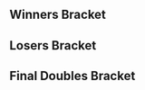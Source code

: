 {{DISPLAYTITLE:WTFox: ''Melee'' Doubles Bracket}}{{SetGame|melee}}
{{tabs static
|name1=Overview
|link1=WTFox/1/Melee
|name2=Singles Pools
|link2=WTFox/1/Melee/Singles Pools
|name3=Singles Bracket
|link3=WTFox/1/Melee/Singles Bracket
|name4=Doubles Bracket
|link4=WTFox/1/Melee/Doubles Bracket
|This=4
}}
<!-- Generated with http://tournament-nub.rhcloud.com/toliquipediadoubles name=wtfox_mteams_2015_7_10_16_54_57 -->

==Winners Bracket==
{{32DEDoublesWBracketA
|r1m1t1p1=Armada |r1m1t1p1flag=se
|r1m1t1p2=Mew2King |r1m1t1p2flag=us |r1m1t1score=W
|r1m1t2p1=Bye |r1m1t2p1flag=
|r1m1t2p2=Bye |r1m1t2p2flag= |r1m1t2score=-
|r1m1win=1


|r1m2t1p1=Papanooch |r1m2t1p1flag=
|r1m2t1p2=M2RK |r1m2t1p2flag= |r1m2t1score=2
|r1m2t2p1=Rouge |r1m2t2p1flag=
|r1m2t2p2=Priest |r1m2t2p2flag= |r1m2t2score=1
|r1m2win=1
|r1m2t1p1char1=fox |r1m2t1p1stock1=0 |r1m2t1p2char1=sheik |r1m2t1p2stock1=0
|r1m2t2p1char1=fox |r1m2t2p1stock1=0 |r1m2t2p2char1=sheik |r1m2t2p2stock1=1 |r1m2win1=2 |r1m2stage1=Final Destination
|r1m2t1p1char2=falco |r1m2t1p1stock2=2 |r1m2t1p2char2=sheik |r1m2t1p2stock2=2
|r1m2t2p1char2=fox |r1m2t2p1stock2=0 |r1m2t2p2char2=sheik |r1m2t2p2stock2=0 |r1m2win2=1 |r1m2stage2=Battlefield
|r1m2t1p1char3=falco |r1m2t1p1stock3=1 |r1m2t1p2char3=sheik |r1m2t1p2stock3=2
|r1m2t2p1char3=fox |r1m2t2p1stock3=0 |r1m2t2p2char3=sheik |r1m2t2p2stock3=0 |r1m2win3=1 |r1m2stage3=Dream Land
|r1m2t1p1char4= |r1m2t1p1stock4= |r1m2t1p2char4= |r1m2t1p2stock4=
|r1m2t2p1char4= |r1m2t2p1stock4= |r1m2t2p2char4= |r1m2t2p2stock4= |r1m2win4= |r1m2stage4=
|r1m2t1p1char5= |r1m2t1p1stock5= |r1m2t1p2char5= |r1m2t1p2stock5=
|r1m2t2p1char5= |r1m2t2p1stock5= |r1m2t2p2char5= |r1m2t2p2stock5= |r1m2win5= |r1m2stage5=
|r1m2date=
|r1m2finished=
|r1m2details={{BracketMatchDetails|comment=Note: there is a typo on Challonge.|preview=|lrthread=|vod=|interview=|recap=}}

|r1m3t1p1=Chamberlain |r1m3t1p1flag=
|r1m3t1p2=Arby |r1m3t1p2flag= |r1m3t1score=2
|r1m3t2p1=Agnishine |r1m3t2p1flag=
|r1m3t2p2=PyroBlast |r1m3t2p2flag= |r1m3t2score=0
|r1m3win=1


|r1m4t1p1=Dairdevil |r1m4t1p1flag=
|r1m4t1p2=Zylin |r1m4t1p2flag= |r1m4t1score=0
|r1m4t2p1=Scrafter  |r1m4t2p1flag=
|r1m4t2p2= Ippo |r1m4t2p2flag= |r1m4t2score=2
|r1m4win=2
|r1m4t1p1char1=fox |r1m4t1p1stock1=0 |r1m4t1p2char1=sheik |r1m4t1p2stock1=0
|r1m4t2p1char1=luigi |r1m4t2p1stock1=1 |r1m4t2p2char1=marth |r1m4t2p2stock1=2 |r1m4win1=2 |r1m4stage1=Battlefield
|r1m4t1p1char2=fox |r1m4t1p1stock2=0 |r1m4t1p2char2=sheik |r1m4t1p2stock2=0
|r1m4t2p1char2=luigi |r1m4t2p1stock2=1 |r1m4t2p2char2=marth |r1m4t2p2stock2=1 |r1m4win2=2 |r1m4stage2=Battlefield
|r1m4t1p1char3= |r1m4t1p1stock3= |r1m4t1p2char3= |r1m4t1p2stock3=
|r1m4t2p1char3= |r1m4t2p1stock3= |r1m4t2p2char3= |r1m4t2p2stock3= |r1m4win3= |r1m4stage3=
|r1m4t1p1char4= |r1m4t1p1stock4= |r1m4t1p2char4= |r1m4t1p2stock4=
|r1m4t2p1char4= |r1m4t2p1stock4= |r1m4t2p2char4= |r1m4t2p2stock4= |r1m4win4= |r1m4stage4=
|r1m4t1p1char5= |r1m4t1p1stock5= |r1m4t1p2char5= |r1m4t1p2stock5=
|r1m4t2p1char5= |r1m4t2p1stock5= |r1m4t2p2char5= |r1m4t2p2stock5= |r1m4win5= |r1m4stage5=
|r1m4date=
|r1m4finished=
|r1m4details={{BracketMatchDetails|comment=|preview=|lrthread=|vod=|interview=|recap=}}

|r1m5t1p1=Soft |r1m5t1p1flag=us
|r1m5t1p2=Nicaboy |r1m5t1p2flag=us |r1m5t1score=W
|r1m5t2p1=Bye |r1m5t2p1flag=
|r1m5t2p2=Bye |r1m5t2p2flag= |r1m5t2score=-
|r1m5win=1


|r1m6t1p1=Obi |r1m6t1p1flag=
|r1m6t1p2=Oko |r1m6t1p2flag= |r1m6t1score=2
|r1m6t2p1=Lief |r1m6t2p1flag=
|r1m6t2p2=JMan3 |r1m6t2p2flag= |r1m6t2score=1
|r1m6win=1
|r1m6t1p1char1=fox |r1m6t1p1stock1=1 |r1m6t1p2char1=jigglypuff |r1m6t1p2stock1=1
|r1m6t2p1char1=cf |r1m6t2p1stock1=0 |r1m6t2p2char1=samus |r1m6t2p2stock1=0 |r1m6win1=1 |r1m6stage1=Battlefield
|r1m6t1p1char2=fox |r1m6t1p1stock2=0 |r1m6t1p2char2=jigglypuff |r1m6t1p2stock2=0
|r1m6t2p1char2=cf |r1m6t2p1stock2=2 |r1m6t2p2char2=samus |r1m6t2p2stock2=1 |r1m6win2=2 |r1m6stage2=Yoshi's Story
|r1m6t1p1char3=fox |r1m6t1p1stock3=1 |r1m6t1p2char3=jigglypuff |r1m6t1p2stock3=1
|r1m6t2p1char3=cf |r1m6t2p1stock3=0 |r1m6t2p2char3=samus |r1m6t2p2stock3=0 |r1m6win3=1 |r1m6stage3=Final Destination
|r1m6t1p1char4= |r1m6t1p1stock4= |r1m6t1p2char4= |r1m6t1p2stock4=
|r1m6t2p1char4= |r1m6t2p1stock4= |r1m6t2p2char4= |r1m6t2p2stock4= |r1m6win4= |r1m6stage4=
|r1m6t1p1char5= |r1m6t1p1stock5= |r1m6t1p2char5= |r1m6t1p2stock5=
|r1m6t2p1char5= |r1m6t2p1stock5= |r1m6t2p2char5= |r1m6t2p2stock5= |r1m6win5= |r1m6stage5=
|r1m6date=
|r1m6finished=
|r1m6details={{BracketMatchDetails|comment=There is a typo on Challonge.|preview=|lrthread=|vod=|interview=|recap=}}


|r1m7t1p1=DarkAtma |r1m7t1p1flag=us
|r1m7t1p2=Shinobi |r1m7t1p2flag=us |r1m7t1score=W
|r1m7t2p1=Bye |r1m7t2p1flag=
|r1m7t2p2=Bye |r1m7t2p2flag= |r1m7t2score=-
|r1m7win=1


|r1m8t1p1=IhaveSpaceballs |r1m8t1p1flag=
|r1m8t1p2=KOKingpin |r1m8t1p2flag= |r1m8t1score=0
|r1m8t2p1=Tred |r1m8t2p1flag=
|r1m8t2p2=Cob |r1m8t2p2flag= |r1m8t2score=2
|r1m8win=2


|r1m9t1p1=Mango |r1m9t1p1flag=us
|r1m9t1p2=Leffen |r1m9t1p2flag=se |r1m9t1score=W
|r1m9t2p1=Bye |r1m9t2p1flag=
|r1m9t2p2=Bye |r1m9t2p2flag= |r1m9t2score=-
|r1m9win=1


|r1m10t1p1=TheNumber47 |r1m10t1p1flag=
|r1m10t1p2=Tempo |r1m10t1p2flag= |r1m10t1score=2
|r1m10t2p1=Code_Man |r1m10t2p1flag=
|r1m10t2p2=Shu |r1m10t2p2flag= |r1m10t2score=0
|r1m10win=1


|r1m11t1p1=JimJamFlimFlam |r1m11t1p1flag=
|r1m11t1p2=JCPwn |r1m11t1p2flag= |r1m11t1score=W
|r1m11t2p1=Bye |r1m11t2p1flag=
|r1m11t2p2=Bye |r1m11t2p2flag= |r1m11t2score=-
|r1m11win=1


|r1m12t1p1=Soccerdad  |r1m12t1p1flag=
|r1m12t1p2= Wumbo |r1m12t1p2flag= |r1m12t1score=0
|r1m12t2p1=ZZZ |r1m12t2p1flag=
|r1m12t2p2=TL;DR |r1m12t2p2flag= |r1m12t2score=2
|r1m12win=2


|r1m13t1p1=Wizzrobe |r1m13t1p1flag=us
|r1m13t1p2=Westballz |r1m13t1p2flag=us |r1m13t1score=W
|r1m13t2p1=Bye |r1m13t2p1flag=
|r1m13t2p2=Bye |r1m13t2p2flag= |r1m13t2score=-
|r1m13win=1


|r1m14t1p1=Home |r1m14t1p1flag=
|r1m14t1p2=Bees? |r1m14t1p2flag= |r1m14t1score=0
|r1m14t2p1=ZivilynBane |r1m14t2p1flag=
|r1m14t2p2=Roman Tripp |r1m14t2p2flag= |r1m14t2score=2
|r1m14win=2


|r1m15t1p1=Tron |r1m15t1p1flag=
|r1m15t1p2=Myztek |r1m15t1p2flag= |r1m15t1score=W
|r1m15t2p1=Bye |r1m15t2p1flag=
|r1m15t2p2=Bye |r1m15t2p2flag= |r1m15t2score=-
|r1m15win=1


|r1m16t1p1=Chi |r1m16t1p1flag=
|r1m16t1p2=FLion |r1m16t1p2flag= |r1m16t1score=0
|r1m16t2p1=Xiivi  |r1m16t2p1flag=
|r1m16t2p2= Photonic |r1m16t2p2flag= |r1m16t2score=2
|r1m16win=2


|r2m1t1p1=Armada |r2m1t1p1flag=se
|r2m1t1p2=Mew2King |r2m1t1p2flag=us |r2m1t1score=2
|r2m1t2p1=Papanooch |r2m1t2p1flag=
|r2m1t2p2=M2RK |r2m1t2p2flag= |r2m1t2score=0
|r2m1win=1
|r2m1t1p1char1=peach |r2m1t1p1stock1=3 |r2m1t1p2char1=sheik |r2m1t1p2stock1=4
|r2m1t2p1char1=falco |r2m1t2p1stock1=0 |r2m1t2p2char1=sheik |r2m1t2p2stock1=0 |r2m1win1=1 |r2m1stage1=Battlefield
|r2m1t1p1char2=peach |r2m1t1p1stock2=4 |r2m1t1p2char2=sheik |r2m1t1p2stock2=3
|r2m1t2p1char2=fox |r2m1t2p1stock2=0 |r2m1t2p2char2=sheik  |r2m1t2p2stock2=0 |r2m1win2=1 |r2m1stage2=Yoshi's Story
|r2m1t1p1char3= |r2m1t1p1stock3= |r2m1t1p2char3= |r2m1t1p2stock3=
|r2m1t2p1char3= |r2m1t2p1stock3= |r2m1t2p2char3= |r2m1t2p2stock3= |r2m1win3= |r2m1stage3=
|r2m1t1p1char4= |r2m1t1p1stock4= |r2m1t1p2char4= |r2m1t1p2stock4=
|r2m1t2p1char4= |r2m1t2p1stock4= |r2m1t2p2char4= |r2m1t2p2stock4= |r2m1win4= |r2m1stage4=
|r2m1t1p1char5= |r2m1t1p1stock5= |r2m1t1p2char5= |r2m1t1p2stock5=
|r2m1t2p1char5= |r2m1t2p1stock5= |r2m1t2p2char5= |r2m1t2p2stock5= |r2m1win5= |r2m1stage5=
|r2m1date=
|r2m1finished=
|r2m1details={{BracketMatchDetails|comment=|preview=|lrthread=|vod=|interview=|recap=}}


|r2m2t1p1=Chamberlain |r2m2t1p1flag=
|r2m2t1p2=Arby |r2m2t1p2flag= |r2m2t1score=2
|r2m2t2p1=Scrafter  |r2m2t2p1flag=
|r2m2t2p2= Ippo |r2m2t2p2flag= |r2m2t2score=0
|r2m2win=1


|r2m3t1p1=Soft |r2m3t1p1flag=us
|r2m3t1p2=Nicaboy |r2m3t1p2flag=us |r2m3t1score=2
|r2m3t2p1=Obi |r2m3t2p1flag=
|r2m3t2p2=Oko |r2m3t2p2flag= |r2m3t2score=0
|r2m3win=1


|r2m4t1p1=DarkAtma |r2m4t1p1flag=us
|r2m4t1p2=Shinobi |r2m4t1p2flag=us |r2m4t1score=2
|r2m4t2p1=Tred |r2m4t2p1flag=
|r2m4t2p2=Cob |r2m4t2p2flag= |r2m4t2score=0
|r2m4win=1


|r2m5t1p1=Mango |r2m5t1p1flag=us
|r2m5t1p2=Leffen |r2m5t1p2flag=se |r2m5t1score=2
|r2m5t2p1=TheNumber47 |r2m5t2p1flag=
|r2m5t2p2=Tempo |r2m5t2p2flag= |r2m5t2score=0
|r2m5win=1
|r2m5t1p1char1=cf |r2m5t1p1stock1=3 |r2m5t1p2char1=fox |r2m5t1p2stock1=3
|r2m5t2p1char1=sheik |r2m5t2p1stock1=0 |r2m5t2p2char1=peach |r2m5t2p2stock1=0 |r2m5win1=1 |r2m5stage1=Battlefield
|r2m5t1p1char2=cf |r2m5t1p1stock2=3 |r2m5t1p2char2=fox |r2m5t1p2stock2=4
|r2m5t2p1char2=sheik |r2m5t2p1stock2=0 |r2m5t2p2char2=peach |r2m5t2p2stock2=0 |r2m5win2=1 |r2m5stage2=Final Destination
|r2m5t1p1char3= |r2m5t1p1stock3= |r2m5t1p2char3= |r2m5t1p2stock3=
|r2m5t2p1char3= |r2m5t2p1stock3= |r2m5t2p2char3= |r2m5t2p2stock3= |r2m5win3= |r2m5stage3=
|r2m5t1p1char4= |r2m5t1p1stock4= |r2m5t1p2char4= |r2m5t1p2stock4=
|r2m5t2p1char4= |r2m5t2p1stock4= |r2m5t2p2char4= |r2m5t2p2stock4= |r2m5win4= |r2m5stage4=
|r2m5t1p1char5= |r2m5t1p1stock5= |r2m5t1p2char5= |r2m5t1p2stock5=
|r2m5t2p1char5= |r2m5t2p1stock5= |r2m5t2p2char5= |r2m5t2p2stock5= |r2m5win5= |r2m5stage5=
|r2m5date=
|r2m5finished=
|r2m5details={{BracketMatchDetails|comment=|preview=|lrthread=|vod=|interview=|recap=}}
|r2m6t1p1=JimJamFlimFlam |r2m6t1p1flag=
|r2m6t1p2=JCPwn |r2m6t1p2flag= |r2m6t1score=2
|r2m6t2p1=ZZZ |r2m6t2p1flag=
|r2m6t2p2=TL;DR |r2m6t2p2flag= |r2m6t2score=0
|r2m6win=1


|r2m7t1p1=Wizzrobe |r2m7t1p1flag=us
|r2m7t1p2=Westballz |r2m7t1p2flag=us |r2m7t1score=2
|r2m7t2p1=ZivilynBane |r2m7t2p1flag=
|r2m7t2p2=Roman Tripp |r2m7t2p2flag= |r2m7t2score=0
|r2m7win=1
|r2m7t1p1char1=cf |r2m7t1p1stock1=2 |r2m7t1p2char1=falco |r2m7t1p2stock1=1
|r2m7t2p1char1=marth |r2m7t2p1stock1=0 |r2m7t2p2char1=fox |r2m7t2p2stock1=0 |r2m7win1=1 |r2m7stage1=Battlefield
|r2m7t1p1char2=cf |r2m7t1p1stock2=2 |r2m7t1p2char2=cf |r2m7t1p2stock2=2
|r2m7t2p1char2=marth |r2m7t2p1stock2=0 |r2m7t2p2char2=fox |r2m7t2p2stock2=0 |r2m7win2=1 |r2m7stage2=Battlefield
|r2m7t1p1char3= |r2m7t1p1stock3= |r2m7t1p2char3= |r2m7t1p2stock3=
|r2m7t2p1char3= |r2m7t2p1stock3= |r2m7t2p2char3= |r2m7t2p2stock3= |r2m7win3= |r2m7stage3=
|r2m7t1p1char4= |r2m7t1p1stock4= |r2m7t1p2char4= |r2m7t1p2stock4=
|r2m7t2p1char4= |r2m7t2p1stock4= |r2m7t2p2char4= |r2m7t2p2stock4= |r2m7win4= |r2m7stage4=
|r2m7t1p1char5= |r2m7t1p1stock5= |r2m7t1p2char5= |r2m7t1p2stock5=
|r2m7t2p1char5= |r2m7t2p1stock5= |r2m7t2p2char5= |r2m7t2p2stock5= |r2m7win5= |r2m7stage5=
|r2m7date=
|r2m7finished=
|r2m7details={{BracketMatchDetails|comment=|preview=|lrthread=|vod=|interview=|recap=}}
|r2m8t1p1=Tron |r2m8t1p1flag=
|r2m8t1p2=Myztek |r2m8t1p2flag= |r2m8t1score=2
|r2m8t2p1=Xiivi  |r2m8t2p1flag=
|r2m8t2p2= Photonic |r2m8t2p2flag= |r2m8t2score=0
|r2m8win=1


|r3m1t1p1=Armada |r3m1t1p1flag=se
|r3m1t1p2=Mew2King |r3m1t1p2flag=us |r3m1t1score=2
|r3m1t2p1=Chamberlain |r3m1t2p1flag=
|r3m1t2p2=Arby |r3m1t2p2flag= |r3m1t2score=0
|r3m1win=1
|r3m1t1p1char1=peach |r3m1t1p1stock1=3 |r3m1t1p2char1=sheik |r3m1t1p2stock1=3
|r3m1t2p1char1=fox |r3m1t2p1stock1=0 |r3m1t2p2char1=fox |r3m1t2p2stock1=0 |r3m1win1=1 |r3m1stage1=Final Destination
|r3m1t1p1char2=peach |r3m1t1p1stock2=3 |r3m1t1p2char2=sheik |r3m1t1p2stock2=3
|r3m1t2p1char2=fox |r3m1t2p1stock2=0 |r3m1t2p2char2=fox |r3m1t2p2stock2=0 |r3m1win2=1 |r3m1stage2=Yoshi's Story
|r3m1t1p1char3= |r3m1t1p1stock3= |r3m1t1p2char3= |r3m1t1p2stock3=
|r3m1t2p1char3= |r3m1t2p1stock3= |r3m1t2p2char3= |r3m1t2p2stock3= |r3m1win3= |r3m1stage3=
|r3m1t1p1char4= |r3m1t1p1stock4= |r3m1t1p2char4= |r3m1t1p2stock4=
|r3m1t2p1char4= |r3m1t2p1stock4= |r3m1t2p2char4= |r3m1t2p2stock4= |r3m1win4= |r3m1stage4=
|r3m1t1p1char5= |r3m1t1p1stock5= |r3m1t1p2char5= |r3m1t1p2stock5=
|r3m1t2p1char5= |r3m1t2p1stock5= |r3m1t2p2char5= |r3m1t2p2stock5= |r3m1win5= |r3m1stage5=
|r3m1date=
|r3m1finished=
|r3m1details={{BracketMatchDetails|comment=|preview=|lrthread=|vod=|interview=|recap=}}
|r3m2t1p1=Soft |r3m2t1p1flag=us
|r3m2t1p2=Nicaboy |r3m2t1p2flag=us |r3m2t1score=0
|r3m2t2p1=DarkAtma |r3m2t2p1flag=us
|r3m2t2p2=Shinobi |r3m2t2p2flag=us |r3m2t2score=2
|r3m2win=2


|r3m3t1p1=Mango |r3m3t1p1flag=us
|r3m3t1p2=Leffen |r3m3t1p2flag=se |r3m3t1score=2
|r3m3t2p1=JimJamFlimFlam |r3m3t2p1flag=
|r3m3t2p2=JCPwn |r3m3t2p2flag= |r3m3t2score=0
|r3m3win=1
|r3m3t1p1char1=mario |r3m3t1p1stock1=2 |r3m3t1p2char1=fox |r3m3t1p2stock1=0
|r3m3t2p1char1=ness |r3m3t2p1stock1=0 |r3m3t2p2char1=samus |r3m3t2p2stock1=0 |r3m3win1= 1|r3m3stage1=Battlefield
|r3m3t1p1char2=cf |r3m3t1p1stock2=2 |r3m3t1p2char2=fox |r3m3t1p2stock2=2
|r3m3t2p1char2=ness |r3m3t2p1stock2=0 |r3m3t2p2char2=samus |r3m3t2p2stock2=0 |r3m3win2=1 |r3m3stage2=Dream Land
|r3m3t1p1char3= |r3m3t1p1stock3= |r3m3t1p2char3= |r3m3t1p2stock3=
|r3m3t2p1char3= |r3m3t2p1stock3= |r3m3t2p2char3= |r3m3t2p2stock3= |r3m3win3= |r3m3stage3=
|r3m3t1p1char4= |r3m3t1p1stock4= |r3m3t1p2char4= |r3m3t1p2stock4=
|r3m3t2p1char4= |r3m3t2p1stock4= |r3m3t2p2char4= |r3m3t2p2stock4= |r3m3win4= |r3m3stage4=
|r3m3t1p1char5= |r3m3t1p1stock5= |r3m3t1p2char5= |r3m3t1p2stock5=
|r3m3t2p1char5= |r3m3t2p1stock5= |r3m3t2p2char5= |r3m3t2p2stock5= |r3m3win5= |r3m3stage5=
|r3m3date=
|r3m3finished=
|r3m3details={{BracketMatchDetails|comment=|preview=|lrthread=|vod=|interview=|recap=}}

|r3m4t1p1=Wizzrobe |r3m4t1p1flag=us
|r3m4t1p2=Westballz |r3m4t1p2flag=us |r3m4t1score=2
|r3m4t2p1=Tron |r3m4t2p1flag=
|r3m4t2p2=Myztek |r3m4t2p2flag= |r3m4t2score=0
|r3m4win=1
|r3m4t1p1char1=cf |r3m4t1p1stock1=2 |r3m4t1p2char1=fox |r3m4t1p2stock1=1
|r3m4t2p1char1=sheik |r3m4t2p1stock1=0 |r3m4t2p2char1=falco |r3m4t2p2stock1=0 |r3m4win1=1 |r3m4stage1=Battlefield
|r3m4t1p1char2=cf |r3m4t1p1stock2=3 |r3m4t1p2char2=fox |r3m4t1p2stock2=2
|r3m4t2p1char2=sheik |r3m4t2p1stock2=0 |r3m4t2p2char2=falco |r3m4t2p2stock2=0 |r3m4win2=1 |r3m4stage2=Battlefield
|r3m4t1p1char3= |r3m4t1p1stock3= |r3m4t1p2char3= |r3m4t1p2stock3=
|r3m4t2p1char3= |r3m4t2p1stock3= |r3m4t2p2char3= |r3m4t2p2stock3= |r3m4win3= |r3m4stage3=
|r3m4t1p1char4= |r3m4t1p1stock4= |r3m4t1p2char4= |r3m4t1p2stock4=
|r3m4t2p1char4= |r3m4t2p1stock4= |r3m4t2p2char4= |r3m4t2p2stock4= |r3m4win4= |r3m4stage4=
|r3m4t1p1char5= |r3m4t1p1stock5= |r3m4t1p2char5= |r3m4t1p2stock5=
|r3m4t2p1char5= |r3m4t2p1stock5= |r3m4t2p2char5= |r3m4t2p2stock5= |r3m4win5= |r3m4stage5=
|r3m4date=
|r3m4finished=
|r3m4details={{BracketMatchDetails|comment=|preview=|lrthread=|vod=|interview=|recap=}}
|r4m1t1p1=Armada |r4m1t1p1flag=se
|r4m1t1p2=Mew2King |r4m1t1p2flag=us |r4m1t1score=3
|r4m1t2p1=DarkAtma |r4m1t2p1flag=us
|r4m1t2p2=Shinobi |r4m1t2p2flag=us |r4m1t2score=0
|r4m1win=1


|r4m2t1p1=Mango |r4m2t1p1flag=us
|r4m2t1p2=Leffen |r4m2t1p2flag=se |r4m2t1score=3
|r4m2t2p1=Wizzrobe |r4m2t2p1flag=us
|r4m2t2p2=Westballz |r4m2t2p2flag=us |r4m2t2score=0
|r4m2win=1
|r4m2t1p1char1=cf |r4m2t1p1stock1=1 |r4m2t1p2char1=fox |r4m2t1p2stock1=1
|r4m2t2p1char1=cf |r4m2t2p1stock1=0 |r4m2t2p2char1=falco |r4m2t2p2stock1=0 |r4m2win1=1 |r4m2stage1=Battlefield
|r4m2t1p1char2=cf |r4m2t1p1stock2=1 |r4m2t1p2char2=fox |r4m2t1p2stock2=1
|r4m2t2p1char2=cf |r4m2t2p1stock2=0 |r4m2t2p2char2=falco |r4m2t2p2stock2=0 |r4m2win2= 1|r4m2stage2=Final Destination
|r4m2t1p1char3=cf |r4m2t1p1stock3=1 |r4m2t1p2char3=fox |r4m2t1p2stock3=0
|r4m2t2p1char3=cf |r4m2t2p1stock3=0 |r4m2t2p2char3=falco |r4m2t2p2stock3=0 |r4m2win3=1 |r4m2stage3=Battlefield
|r4m2t1p1char4= |r4m2t1p1stock4= |r4m2t1p2char4= |r4m2t1p2stock4=
|r4m2t2p1char4= |r4m2t2p1stock4= |r4m2t2p2char4= |r4m2t2p2stock4= |r4m2win4= |r4m2stage4=
|r4m2t1p1char5= |r4m2t1p1stock5= |r4m2t1p2char5= |r4m2t1p2stock5=
|r4m2t2p1char5= |r4m2t2p1stock5= |r4m2t2p2char5= |r4m2t2p2stock5= |r4m2win5= |r4m2stage5=
|r4m2date=
|r4m2finished=
|r4m2details={{BracketMatchDetails|comment=|preview=|lrthread=|vod=|interview=|recap=}}
}}

==Losers Bracket==
{{32DEDoublesLBracketSmwA
|tourneylink=WTFox/1/Melee
|tourneyname=WTFox
|l1placement=25-32
|l2placement=17-24
|l3placement=13-16
|l4placement=9-12
|l5placement=7-8
|l6placement=5-6

|l1m1t1p1=Bye |l1m1t1p1flag=
|l1m1t1p2=Bye |l1m1t1p2flag= |l1m1t1score=-
|l1m1t2p1=Rouge |l1m1t2p1flag=
|l1m1t2p2=Priest |l1m1t2p2flag= |l1m1t2score=W
|l1m1win=2


|l1m2t1p1=Agnishine |l1m2t1p1flag=
|l1m2t1p2=PyroBlast |l1m2t1p2flag= |l1m2t1score=0
|l1m2t2p1=Dairdevil |l1m2t2p1flag=
|l1m2t2p2=Zylin |l1m2t2p2flag= |l1m2t2score=2
|l1m2win=2


|l1m3t1p1=Bye |l1m3t1p1flag=
|l1m3t1p2=Bye |l1m3t1p2flag= |l1m3t1score=-
|l1m3t2p1=Lief |l1m3t2p1flag=
|l1m3t2p2=JMan3 |l1m3t2p2flag= |l1m3t2score=W
|l1m3win=2


|l1m4t1p1=Bye |l1m4t1p1flag=
|l1m4t1p2=Bye |l1m4t1p2flag= |l1m4t1score=-
|l1m4t2p1=IhaveSpaceballs |l1m4t2p1flag=
|l1m4t2p2=KOKingpin |l1m4t2p2flag= |l1m4t2score=W
|l1m4win=2


|l1m5t1p1=Bye |l1m5t1p1flag=
|l1m5t1p2=Bye |l1m5t1p2flag= |l1m5t1score=-
|l1m5t2p1=Code_Man |l1m5t2p1flag=
|l1m5t2p2=Shu |l1m5t2p2flag= |l1m5t2score=W
|l1m5win=2


|l1m6t1p1=Bye |l1m6t1p1flag=
|l1m6t1p2=Bye |l1m6t1p2flag= |l1m6t1score=-
|l1m6t2p1=Soccerdad  |l1m6t2p1flag=
|l1m6t2p2= Wumbo |l1m6t2p2flag= |l1m6t2score=W
|l1m6win=2


|l1m7t1p1=Bye |l1m7t1p1flag=
|l1m7t1p2=Bye |l1m7t1p2flag= |l1m7t1score=-
|l1m7t2p1=Home |l1m7t2p1flag=
|l1m7t2p2=Bees? |l1m7t2p2flag= |l1m7t2score=W
|l1m7win=2


|l1m8t1p1=Bye |l1m8t1p1flag=
|l1m8t1p2=Bye |l1m8t1p2flag= |l1m8t1score=-
|l1m8t2p1=Chi |l1m8t2p1flag=
|l1m8t2p2=FLion |l1m8t2p2flag= |l1m8t2score=W
|l1m8win=2


|l2m1t1p1=Xiivi  |l2m1t1p1flag=
|l2m1t1p2= Photonic |l2m1t1p2flag= |l2m1t1score=2
|l2m1t2p1=Rouge |l2m1t2p1flag=
|l2m1t2p2=Priest |l2m1t2p2flag= |l2m1t2score=0
|l2m1win=1


|l2m2t1p1=ZivilynBane |l2m2t1p1flag=
|l2m2t1p2=Roman Tripp |l2m2t1p2flag= |l2m2t1score=2
|l2m2t2p1=Dairdevil |l2m2t2p1flag=
|l2m2t2p2=Zylin |l2m2t2p2flag= |l2m2t2score=0
|l2m2win=1


|l2m3t1p1=ZZZ |l2m3t1p1flag=
|l2m3t1p2=TL;DR |l2m3t1p2flag= |l2m3t1score=2
|l2m3t2p1=Lief |l2m3t2p1flag=
|l2m3t2p2=JMan3 |l2m3t2p2flag= |l2m3t2score=0
|l2m3win=1


|l2m4t1p1=TheNumber47 |l2m4t1p1flag=
|l2m4t1p2=Tempo |l2m4t1p2flag= |l2m4t1score=0
|l2m4t2p1=IhaveSpaceballs |l2m4t2p1flag=
|l2m4t2p2=KOKingpin |l2m4t2p2flag= |l2m4t2score=2
|l2m4win=2


|l2m5t1p1=Tred |l2m5t1p1flag=
|l2m5t1p2=Cob |l2m5t1p2flag= |l2m5t1score=0
|l2m5t2p1=Code_Man |l2m5t2p1flag=
|l2m5t2p2=Shu |l2m5t2p2flag= |l2m5t2score=2
|l2m5win=2


|l2m6t1p1=Obi |l2m6t1p1flag=
|l2m6t1p2=Oko |l2m6t1p2flag= |l2m6t1score=2
|l2m6t2p1=Soccerdad  |l2m6t2p1flag=
|l2m6t2p2= Wumbo |l2m6t2p2flag= |l2m6t2score=0
|l2m6win=1


|l2m7t1p1=Scrafter  |l2m7t1p1flag=
|l2m7t1p2= Ippo |l2m7t1p2flag= |l2m7t1score=2
|l2m7t2p1=Home |l2m7t2p1flag=
|l2m7t2p2=Bees? |l2m7t2p2flag= |l2m7t2score=0
|l2m7win=1


|l2m8t1p1=Papanooch |l2m8t1p1flag=
|l2m8t1p2=M2RK |l2m8t1p2flag= |l2m8t1score=2
|l2m8t2p1=Chi |l2m8t2p1flag=
|l2m8t2p2=FLion |l2m8t2p2flag= |l2m8t2score=1
|l2m8win=1


|l3m1t1p1=Xiivi  |l3m1t1p1flag=
|l3m1t1p2= Photonic |l3m1t1p2flag= |l3m1t1score=0
|l3m1t2p1=ZivilynBane |l3m1t2p1flag=
|l3m1t2p2=Roman Tripp |l3m1t2p2flag= |l3m1t2score=2
|l3m1win=2


|l3m2t1p1=ZZZ |l3m2t1p1flag=
|l3m2t1p2=TL;DR |l3m2t1p2flag= |l3m2t1score=0
|l3m2t2p1=IhaveSpaceballs |l3m2t2p1flag=
|l3m2t2p2=KOKingpin |l3m2t2p2flag= |l3m2t2score=2
|l3m2win=2


|l3m3t1p1=Code_Man |l3m3t1p1flag=
|l3m3t1p2=Shu |l3m3t1p2flag= |l3m3t1score=2
|l3m3t2p1=Obi |l3m3t2p1flag=
|l3m3t2p2=Oko |l3m3t2p2flag= |l3m3t2score=0
|l3m3win=1


|l3m4t1p1=Scrafter  |l3m4t1p1flag=
|l3m4t1p2= Ippo |l3m4t1p2flag= |l3m4t1score=2
|l3m4t2p1=Papanooch |l3m4t2p1flag=
|l3m4t2p2=M2RK |l3m4t2p2flag= |l3m4t2score=0
|l3m4win=1


|l4m1t1p1=Soft |l4m1t1p1flag=us
|l4m1t1p2=Nicaboy |l4m1t1p2flag=us |l4m1t1score=2
|l4m1t2p1=ZivilynBane |l4m1t2p1flag=
|l4m1t2p2=Roman Tripp |l4m1t2p2flag= |l4m1t2score=0
|l4m1win=1


|l4m2t1p1=Chamberlain |l4m2t1p1flag=
|l4m2t1p2=Arby |l4m2t1p2flag= |l4m2t1score=0
|l4m2t2p1=IhaveSpaceballs |l4m2t2p1flag=
|l4m2t2p2=KOKingpin |l4m2t2p2flag= |l4m2t2score=2
|l4m2win=2


|l4m3t1p1=Tron |l4m3t1p1flag=
|l4m3t1p2=Myztek |l4m3t1p2flag= |l4m3t1score=2
|l4m3t2p1=Code_Man |l4m3t2p1flag=
|l4m3t2p2=Shu |l4m3t2p2flag= |l4m3t2score=0
|l4m3win=1


|l4m4t1p1=JimJamFlimFlam |l4m4t1p1flag=
|l4m4t1p2=JCPwn |l4m4t1p2flag= |l4m4t1score=2
|l4m4t2p1=Scrafter  |l4m4t2p1flag=
|l4m4t2p2= Ippo |l4m4t2p2flag= |l4m4t2score=0
|l4m4win=1


|l5m1t1p1=Soft |l5m1t1p1flag=us
|l5m1t1p2=Nicaboy |l5m1t1p2flag=us |l5m1t1score=2
|l5m1t2p1=IhaveSpaceballs |l5m1t2p1flag=
|l5m1t2p2=KOKingpin |l5m1t2p2flag= |l5m1t2score=0
|l5m1win=1
|l5m1t1p1char1=fox |l5m1t1p1stock1=1 |l5m1t1p2char1=sheik |l5m1t1p2stock1=2
|l5m1t2p1char1=samus |l5m1t2p1stock1=0 |l5m1t2p2char1=ganondorf |l5m1t2p2stock1=0 |l5m1win1=1 |l5m1stage1=Dream Land
|l5m1t1p1char2=fox |l5m1t1p1stock2=1 |l5m1t1p2char2=sheik |l5m1t1p2stock2=1
|l5m1t2p1char2=samus |l5m1t2p1stock2=0 |l5m1t2p2char2=donkey kong |l5m1t2p2stock2=0 |l5m1win2=1 |l5m1stage2=Dream Land
|l5m1t1p1char3= |l5m1t1p1stock3= |l5m1t1p2char3= |l5m1t1p2stock3=
|l5m1t2p1char3= |l5m1t2p1stock3= |l5m1t2p2char3= |l5m1t2p2stock3= |l5m1win3= |l5m1stage3=
|l5m1t1p1char4= |l5m1t1p1stock4= |l5m1t1p2char4= |l5m1t1p2stock4=
|l5m1t2p1char4= |l5m1t2p1stock4= |l5m1t2p2char4= |l5m1t2p2stock4= |l5m1win4= |l5m1stage4=
|l5m1t1p1char5= |l5m1t1p1stock5= |l5m1t1p2char5= |l5m1t1p2stock5=
|l5m1t2p1char5= |l5m1t2p1stock5= |l5m1t2p2char5= |l5m1t2p2stock5= |l5m1win5= |l5m1stage5=
|l5m1date=
|l5m1finished=
|l5m1details={{BracketMatchDetails|comment=|preview=|lrthread=|vod=|interview=|recap=}}



|l5m2t1p1=Tron |l5m2t1p1flag=
|l5m2t1p2=Myztek |l5m2t1p2flag= |l5m2t1score=2
|l5m2t2p1=JimJamFlimFlam |l5m2t2p1flag=
|l5m2t2p2=JCPwn |l5m2t2p2flag= |l5m2t2score=0
|l5m2win=1



|l6m1t1p1=Wizzrobe |l6m1t1p1flag=us
|l6m1t1p2=Westballz |l6m1t1p2flag=us |l6m1t1score=3
|l6m1t2p1=Soft |l6m1t2p1flag=us
|l6m1t2p2=Nicaboy |l6m1t2p2flag=us |l6m1t2score=1
|l6m1win=1
|l6m1t1p1char1=cf |l6m1t1p1stock1=0 |l6m1t1p2char1=fox |l6m1t1p2stock1=0
|l6m1t2p1char1=jigglypuff |l6m1t2p1stock1=1 |l6m1t2p2char1=sheik |l6m1t2p2stock1= 1|l6m1win1=2 |l6m1stage1=Battlefield
|l6m1t1p1char2=cf |l6m1t1p1stock2=1 |l6m1t1p2char2=fox |l6m1t1p2stock2=1
|l6m1t2p1char2=jigglypuff |l6m1t2p1stock2=0 |l6m1t2p2char2=sheik |l6m1t2p2stock2=0 |l6m1win2=1 |l6m1stage2=Final Destination
|l6m1t1p1char3=cf |l6m1t1p1stock3=1 |l6m1t1p2char3=fox |l6m1t1p2stock3=0
|l6m1t2p1char3=jigglypuff |l6m1t2p1stock3=0 |l6m1t2p2char3=sheik |l6m1t2p2stock3=0 |l6m1win3=1 |l6m1stage3=Dream Land
|l6m1t1p1char4= cf|l6m1t1p1stock4= 1|l6m1t1p2char4=fox |l6m1t1p2stock4=0
|l6m1t2p1char4=jigglypuff |l6m1t2p1stock4=0 |l6m1t2p2char4=sheik |l6m1t2p2stock4=0 |l6m1win4=1 |l6m1stage4=Dream Land
|l6m1t1p1char5= |l6m1t1p1stock5= |l6m1t1p2char5= |l6m1t1p2stock5=
|l6m1t2p1char5= |l6m1t2p1stock5= |l6m1t2p2char5= |l6m1t2p2stock5= |l6m1win5= |l6m1stage5=
|l6m1date=
|l6m1finished=
|l6m1details={{BracketMatchDetails|comment=|preview=|lrthread=|vod=|interview=|recap=}}


|l6m2t1p1=DarkAtma |l6m2t1p1flag=us
|l6m2t1p2=Shinobi |l6m2t1p2flag=us |l6m2t1score=3
|l6m2t2p1=Tron |l6m2t2p1flag=
|l6m2t2p2=Myztek |l6m2t2p2flag= |l6m2t2score=0
|l6m2win=1
|l6m2t1p1char1=sheik |l6m2t1p1stock1=2 |l6m2t1p2char1=fox |l6m2t1p2stock1=2
|l6m2t2p1char1=sheik |l6m2t2p1stock1=0 |l6m2t2p2char1=falco |l6m2t2p2stock1=0 |l6m2win1=1 |l6m2stage1=Battlefield
|l6m2t1p1char2=sheik |l6m2t1p1stock2=2 |l6m2t1p2char2=fox |l6m2t1p2stock2=1
|l6m2t2p1char2=sheik |l6m2t2p1stock2=0 |l6m2t2p2char2=falco |l6m2t2p2stock2=0 |l6m2win2=1 |l6m2stage2=Yoshi's Story
|l6m2t1p1char3=sheik |l6m2t1p1stock3=2 |l6m2t1p2char3=fox |l6m2t1p2stock3=3
|l6m2t2p1char3=marth |l6m2t2p1stock3=0 |l6m2t2p2char3=falco |l6m2t2p2stock3=0 |l6m2win3=1 |l6m2stage3=Battlefield
|l6m2t1p1char4= |l6m2t1p1stock4= |l6m2t1p2char4= |l6m2t1p2stock4=
|l6m2t2p1char4= |l6m2t2p1stock4= |l6m2t2p2char4= |l6m2t2p2stock4= |l6m2win4= |l6m2stage4=
|l6m2t1p1char5= |l6m2t1p1stock5= |l6m2t1p2char5= |l6m2t1p2stock5=
|l6m2t2p1char5= |l6m2t2p1stock5= |l6m2t2p2char5= |l6m2t2p2stock5= |l6m2win5= |l6m2stage5=
|l6m2date=
|l6m2finished=
|l6m2details={{BracketMatchDetails|comment=|preview=|lrthread=|vod=|interview=|recap=}}

}}
<onlyinclude>
==Final Doubles Bracket==
{{DEFinalDoublesSmwBracket
|tourneylink=WTFox/1/Melee
|tourneyname=WTFox
|l1placement=4
|r2placement=3
|r3loserplacement=2
|r3winnerplacement=1

<!-- FROM WINNERS -->
|r1m1t1p1=Armada |r1m1t1p1flag=se
|r1m1t1p2=Mew2King |r1m1t1p2flag=us |r1m1t1score=3
|r1m1t2p1=Mango |r1m1t2p1flag=us
|r1m1t2p2=Leffen |r1m1t2p2flag=se |r1m1t2score=1
|r1m1win=1
|r1m1t1p1char1=peach |r1m1t1p1stock1=1 |r1m1t1p2char1=sheik |r1m1t1p2stock1=1
|r1m1t2p1char1=cf |r1m1t2p1stock1=0 |r1m1t2p2char1=fox |r1m1t2p2stock1=0 |r1m1win1=1 |r1m1stage1=Battlefield
|r1m1t1p1char2=peach |r1m1t1p1stock2=1 |r1m1t1p2char2=sheik |r1m1t1p2stock2=2
|r1m1t2p1char2=cf |r1m1t2p1stock2=0 |r1m1t2p2char2=fox |r1m1t2p2stock2=0|r1m1win2=1|r1m1stage2=Pokémon Stadium
|r1m1t1p1char3=peach |r1m1t1p1stock3=0 |r1m1t1p2char3=sheik |r1m1t1p2stock3=0
|r1m1t2p1char3=cf |r1m1t2p1stock3=0 |r1m1t2p2char3=fox |r1m1t2p2stock3=1 |r1m1win3=2 |r1m1stage3=Pokémon Stadium
|r1m1t1p1char4=peach |r1m1t1p1stock4=0 |r1m1t1p2char4=sheik |r1m1t1p2stock4=1
|r1m1t2p1char4=cf |r1m1t2p1stock4=0 |r1m1t2p2char4=fox |r1m1t2p2stock4=0 |r1m1win4=1 |r1m1stage4=Dream Land
|r1m1date=
|r1m1finished=
|r1m1details={{BracketMatchDetails
|vod=
|preview=
|lrthread=
|interview=
|recap=
|comment=
|live=
}}
<!-- FROM LOSERS -->
|l1m1t1p1=Wizzrobe |l1m1t1p1flag=us
|l1m1t1p2=Westballz |l1m1t1p2flag=us |l1m1t1score=3
|l1m1t2p1=DarkAtma |l1m1t2p1flag=us
|l1m1t2p2=Shinobi |l1m1t2p2flag=us |l1m1t2score=1
|l1m1win=1
|l1m1t1p1char1=cf |l1m1t1p1stock1=1 |l1m1t1p2char1=fox |l1m1t1p2stock1=1
|l1m1t2p1char1=sheik |l1m1t2p1stock1=0 |l1m1t2p2char1=fox |l1m1t2p2stock1=0 |l1m1win1=1 |l1m1stage1=Battlefield
|l1m1t1p1char2=cf |l1m1t1p1stock2=1 |l1m1t1p2char2=fox |l1m1t1p2stock2=1
|l1m1t2p1char2=sheik |l1m1t2p1stock2=0 |l1m1t2p2char2=fox |l1m1t2p2stock2=0 |l1m1win2=1 |l1m1stage2=Yoshi's Story
|l1m1t1p1char3=cf |l1m1t1p1stock3=0 |l1m1t1p2char3=fox |l1m1t1p2stock3=0
|l1m1t2p1char3=sheik |l1m1t2p1stock3=1 |l1m1t2p2char3=fox |l1m1t2p2stock3=2 |l1m1win3=2 |l1m1stage3=Yoshi's Story
|l1m1t1p1char4=cf |l1m1t1p1stock4=2 |l1m1t1p2char4=falco |l1m1t1p2stock4=1
|l1m1t2p1char4=sheik |l1m1t2p1stock4= 0|l1m1t2p2char4=fox |l1m1t2p2stock4=0 |l1m1win4=1 |l1m1stage4=Final Destination
|l1m1t1p1char5= |l1m1t1p1stock5= |l1m1t1p2char5= |l1m1t1p2stock5=
|l1m1t2p1char5= |l1m1t2p1stock5= |l1m1t2p2char5= |l1m1t2p2stock5= |l1m1win5= |l1m1stage5=
|l1m1date=
|l1m1finished=
|l1m1details={{BracketMatchDetails
|vod=
|preview=
|lrthread=
|interview=
|recap=
|comment=
|live=
}}
<!-- LOSERS FINALS -->
|r2m1t1p1=Mango |r2m1t1p1flag=us
|r2m1t1p2=Leffen |r2m1t1p2flag=se |r2m1t1score=3
|r2m1t2p1=Wizzrobe |r2m1t2p1flag=us
|r2m1t2p2=Westballz |r2m1t2p2flag=us |r2m1t2score=0
|r2m1win=1
|r2m1t1p1char1=fox |r2m1t1p1stock1=1 |r2m1t1p2char1=fox |r2m1t1p2stock1=2
|r2m1t2p1char1=cf |r2m1t2p1stock1=0 |r2m1t2p2char1=fox |r2m1t2p2stock1=0 |r2m1win1=1 |r2m1stage1=Pokémon Stadium
|r2m1t1p1char2=fox |r2m1t1p1stock2=2 |r2m1t1p2char2=fox |r2m1t1p2stock2=0
|r2m1t2p1char2=cf |r2m1t2p1stock2=0 |r2m1t2p2char2=falco |r2m1t2p2stock2=0 |r2m1win2=1 |r2m1stage2=Final Destination
|r2m1t1p1char3=fox |r2m1t1p1stock3=1 |r2m1t1p2char3=fox |r2m1t1p2stock3=2
|r2m1t2p1char3= cf|r2m1t2p1stock3=0 |r2m1t2p2char3=fox |r2m1t2p2stock3=0 |r2m1win3=1 |r2m1stage3=Battlefield
|r2m1t1p1char4= |r2m1t1p1stock4= |r2m1t1p2char4= |r2m1t1p2stock4=
|r2m1t2p1char4= |r2m1t2p1stock4= |r2m1t2p2char4= |r2m1t2p2stock4= |r2m1win4= |r2m1stage4=
|r2m1t1p1char5= |r2m1t1p1stock5= |r2m1t1p2char5= |r2m1t1p2stock5=
|r2m1t2p1char5= |r2m1t2p1stock5= |r2m1t2p2char5= |r2m1t2p2stock5= |r2m1win5= |r2m1stage5=
|r2m1date=
|r2m1finished=
|r2m1details={{BracketMatchDetails
|vod=
|preview=
|lrthread=
|interview=
|recap=
|comment=
|live=
}}
<!-- GRAND FINALS -->
|r3m1t1p1=Armada |r3m1t1p1flag=se
|r3m1t1p2=Mew2King |r3m1t1p2flag=us |r3m1t1score=3
|r3m1t2p1=Mango |r3m1t2p1flag=us
|r3m1t2p2=Leffen |r3m1t2p2flag=se |r3m1t2score=2
|r3m1win=1
|r3m1t1p1char1=peach |r3m1t1p1stock1=0 |r3m1t1p2char1=sheik |r3m1t1p2stock1=0
|r3m1t2p1char1=fox |r3m1t2p1stock1=0 |r3m1t2p2char1=fox |r3m1t2p2stock1=1 |r3m1win1=2 |r3m1stage1=Battlefield
|r3m1t1p1char2=peach |r3m1t1p1stock2=1 |r3m1t1p2char2=sheik |r3m1t1p2stock2=1
|r3m1t2p1char2=fox |r3m1t2p1stock2=0 |r3m1t2p2char2=fox |r3m1t2p2stock2=0 |r3m1win2=1 |r3m1stage2=Dream Land
|r3m1t1p1char3=peach |r3m1t1p1stock3=1 |r3m1t1p2char3=fox |r3m1t1p2stock3=1
|r3m1t2p1char3=fox |r3m1t2p1stock3=0 |r3m1t2p2char3=fox |r3m1t2p2stock3=0 |r3m1win3=1 |r3m1stage3=Pokémon Stadium
|r3m1t1p1char4=peach |r3m1t1p1stock4=0 |r3m1t1p2char4=fox |r3m1t1p2stock4=0
|r3m1t2p1char4=fox |r3m1t2p1stock4=2 |r3m1t2p2char4=fox |r3m1t2p2stock4=1 |r3m1win4=2 |r3m1stage4=Pokémon Stadium
|r3m1t1p1char5=peach |r3m1t1p1stock5=1 |r3m1t1p2char5=sheik |r3m1t1p2stock5=0
|r3m1t2p1char5=fox |r3m1t2p1stock5=0 |r3m1t2p2char5=fox |r3m1t2p2stock5=0 |r3m1win5=1 |r3m1stage5=Battlefield

|r3m1date=
|r3m1finished=
|r3m1details={{BracketMatchDetails
|vod=
|preview=
|lrthread=
|interview=
|recap=
|comment=
|live=
}}
}}
</onlyinclude>
